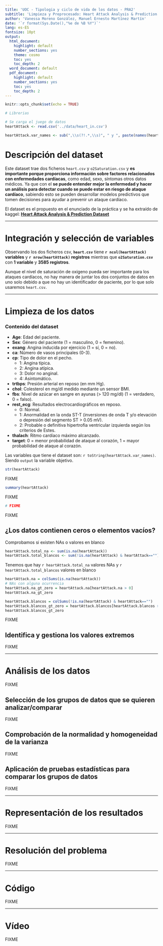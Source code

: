 ```yaml
---
title: 'UOC - Tipologia y ciclo de vida de los datos - PRA2'
subtitle: 'Limpieza y Preprocesado: Heart Attack Analysis & Prediction Dataset'
author: 'Vanessa Moreno González, Manuel Ernesto Martínez Martín'
date: '`r format(Sys.Date(),"%e de %B %Y")`'
lang: es-ES
fontsize: 10pt
output:
  html_document:
    highlight: default
    number_sections: yes
    theme: cosmo
    toc: yes
    toc_depth: 2
  word_document: default
  pdf_document:
    highlight: default
    number_sections: yes
    toc: yes
    toc_depth: 2
---
```


```r
knitr::opts_chunk$set(echo = TRUE)
```

```r
# Librerias
```

```r
# Se carga el juego de datos
heartAttack <- read.csv('../data/heart_in.csv')
```

```r
heartAttack.var_names <- sub(",\\s(?!.*,\\s)", " y ", paste(names(heartAttack), collapse = ", "), perl = TRUE)
```

# Descripción del dataset

Este dataset trae dos ficheros `heart.csv` y `o2Saturation.csv` y **es importante porque proporciona información sobre factores relacionados con enfermedades cardíacas**, como edad, sexo, síntomas otros datos médicos. Ya que con el **se puede entender mejor la enfermedad y hacer un análisis para detectar cuando se puede estar en riesgo de ataque cardíaco**, sabiendo esto se pueden desarrollar modelos predictivos que tomen decisiones para ayudar a prevenir un ataque cardíaco.

El dataset es el propuesto en el enunciado de la práctica y se ha extraído de kaggel: [**Heart Attack Analysis & Prediction Dataset**](https://www.kaggle.com/datasets/rashikrahmanpritom/heart-attack-analysis-prediction-dataset)

***

# Integración y selección de variables

Observando los dos ficheros csv, **`heart.csv`** tiene **`r ncol(heartAttack)` variables** y **`r nrow(heartAttack)` registros** mientras que **`o2Saturation.csv`** con **1 variable** y **3585 registros**.

Aunque el nivel de saturación de oxigeno pueda ser importante para los ataques cardíacos, no hay manera de juntar los dos conjuntos de datos en uno solo debido a que no hay un identificador de paciente, por lo que solo usaremos `heart.csv`.

***

# Limpieza de los datos

### Contenido del dataset {.unlisted .unnumbered}

+ **Age**: Edad del paciente.
+ **Sex**: Género del paciente (1 = masculino, 0 = femenino).
+ **exang**: Angina inducida por ejercicio (1 = sí, 0 = no).
+ **ca**: Número de vasos principales (0-3).
+ **cp**: Tipo de dolor en el pecho.
  - 1: Angina típica.
  - 2: Angina atípica.
  - 3: Dolor no anginal.
  - 4: Asintomático.
+ **trtbps**: Presión arterial en reposo (en mm Hg).
+ **chol**: Colesterol en mg/dl medido mediante un sensor BMI.
+ **fbs**: Nivel de azúcar en sangre en ayunas (> 120 mg/dl) (1 = verdadero, 0 = falso).
+ **rest_ecg**: Resultados electrocardiográficos en reposo.
  - 0: Normal.
  - 1: Anormalidad en la onda ST-T (inversiones de onda T y/o elevación o depresión del segmento ST > 0.05 mV).
  - 2: Probable o definitiva hipertrofia ventricular izquierda según los criterios de Estes.
+ **thalach**: Ritmo cardíaco máximo alcanzado.
+ **target**: 0 = menor probabilidad de ataque al corazón, 1 = mayor probabilidad de ataque al corazón.

Las variables que tiene el dataset son: `r toString(heartAttack.var_names)`. Siendo `output` la variable objetivo.

```r
str(heartAttack)
```

FIXME

```r
summary(heartAttack)
```

FIXME

```r
# FIXME
```

FIXME

## ¿Los datos contienen ceros o elementos vacíos?

Comprobamos si existen NAs o valores en blanco

```r
heartAttack.total_na <- sum(is.na(heartAttack))
heartAttack.total_blancos <- sum(!is.na(heartAttack) & heartAttack=="")
```

Tenemos que hay `r heartAttack.total_na` valores NAs y `r heartAttack.total_blancos` valores en blanco

```r
heartAttack.na = colSums(is.na(heartAttack))
# NAs con alguna ocurrencia
heartAttack.na_gt_zero = heartAttack.na[heartAttack.na > 0]
heartAttack.na_gt_zero
```

```r
heartAttack.blancos = colSums(!is.na(heartAttack) & heartAttack=="")
heartAttack.blancos_gt_zero = heartAttack.blancos[heartAttack.blancos > 0]
heartAttack.blancos_gt_zero
```

FIXME

## Identifica y gestiona los valores extremos

FIXME

***

# Análisis de los datos

FIXME

## Selección de los grupos de datos que se quieren analizar/comparar

FIXME

## Comprobación de la normalidad y homogeneidad de la varianza

FIXME

## Aplicación de pruebas estadísticas para comparar los grupos de datos

FIXME

***

# Representación de los resultados

FIXME

***

# Resolución del problema

FIXME

***

# Código

FIXME

***

# Vídeo

FIXME